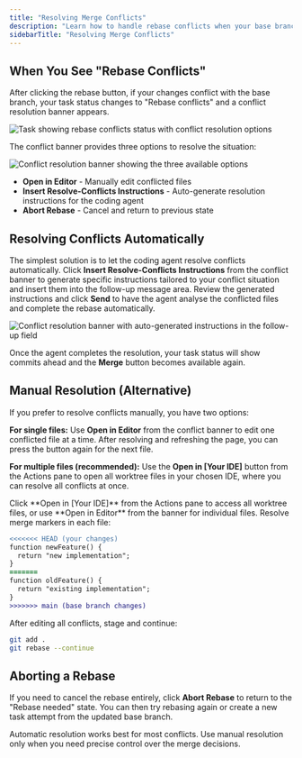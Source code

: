 ```yaml
---
title: "Resolving Merge Conflicts"
description: "Learn how to handle rebase conflicts when your base branch has advanced, using either manual resolution or automatic conflict resolution with coding agents."
sidebarTitle: "Resolving Merge Conflicts"
---
```


## When You See "Rebase Conflicts"

After clicking the rebase button, if your changes conflict with the base branch, your task status changes to "Rebase conflicts" and a conflict resolution banner appears.

<Frame>
<img src="/images/vk-rebase-conflicts-actions-pane.png" alt="Task showing rebase conflicts status with conflict resolution options" />
</Frame>

The conflict banner provides three options to resolve the situation:

<Frame>
<img src="/images/vk-rebase-conflicts-banner.png" alt="Conflict resolution banner showing the three available options" />
</Frame>

- **Open in Editor** - Manually edit conflicted files
- **Insert Resolve-Conflicts Instructions** - Auto-generate resolution instructions for the coding agent
- **Abort Rebase** - Cancel and return to previous state

## Resolving Conflicts Automatically

The simplest solution is to let the coding agent resolve conflicts automatically. Click **Insert Resolve-Conflicts Instructions** from the conflict banner to generate specific instructions tailored to your conflict situation and insert them into the follow-up message area. Review the generated instructions and click **Send** to have the agent analyse the conflicted files and complete the rebase automatically.

<Frame>
<img src="/images/vk-rebase-conflicts-prompt-zoom.png" alt="Conflict resolution banner with auto-generated instructions in the follow-up field" />
</Frame>

Once the agent completes the resolution, your task status will show commits ahead and the **Merge** button becomes available again.

## Manual Resolution (Alternative)

If you prefer to resolve conflicts manually, you have two options:

**For single files:** Use **Open in Editor** from the conflict banner to edit one conflicted file at a time. After resolving and refreshing the page, you can press the button again for the next file.

**For multiple files (recommended):** Use the **Open in [Your IDE]** button from the Actions pane to open all worktree files in your chosen IDE, where you can resolve all conflicts at once.

<Steps>
<Step title="Open your IDE">
  Click **Open in [Your IDE]** from the Actions pane to access all worktree files, or use **Open in Editor** from the banner for individual files.
</Step>

<Step title="Edit conflicted files">
  Resolve merge markers in each file:
  
  ```diff
  <<<<<<< HEAD (your changes)
  function newFeature() {
    return "new implementation";
  }
  =======
  function oldFeature() {
    return "existing implementation";
  }
  >>>>>>> main (base branch changes)
  ```
</Step>

<Step title="Continue the rebase">
  After editing all conflicts, stage and continue:
  
  ```bash
  git add .
  git rebase --continue
  ```
</Step>
</Steps>

## Aborting a Rebase

If you need to cancel the rebase entirely, click **Abort Rebase** to return to the "Rebase needed" state. You can then try rebasing again or create a new task attempt from the updated base branch.

<Tip>
Automatic resolution works best for most conflicts. Use manual resolution only when you need precise control over the merge decisions.
</Tip>
